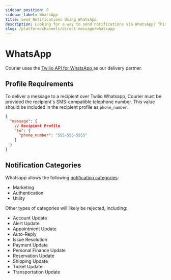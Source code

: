 ```yaml
---
sidebar_position: 8
sidebar_label: WhatsApp
title: Send Notifications Using WhatsApp
description: Looking for a way to send notifications via WhatsApp? This step-by-step tutorial will show you how to integrate WhatsApp's API the easy way.
slug: /platform/channels/direct-message/whatsapp
---
```


# WhatsApp

Courier uses the [Twilio API for WhatsApp <FiExternalLink />](https://twilio.com/whatsapp) as our delivery partner. 

## Profile Requirements

To deliver a message to a recipient over Twilio Whatsapp, Courier must be provided the recipient's SMS-compatible telephone number. This value should be included in the recipient profile as `phone_number`.

```json title=JSON
{
  "message": {
    // Recipient Profile
    "to": {
      "phone_number": "555-555-5555"
    }
  }
}
```

## Notification Categories

Whatsapp allows the following [notification categories](https://www.twilio.com/docs/whatsapp/tutorial/send-whatsapp-notification-messages-templates#whatsapp-notification-categories):
- Marketing
- Authentication
- Utility

Other types of categories will likely be rejected, including:
- Account Update
- Alert Update
- Appointment Update
- Auto-Reply
- Issue Resolution
- Payment Update
- Personal Finance Update
- Reservation Update
- Shipping Update
- Ticket Update
- Transportation Update
